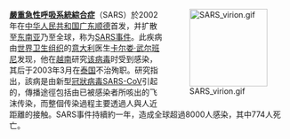 <div style="float:right;margin-left:0.5em;">
[[File:SARS_virion.gif|140px]]
</div>

'''[[嚴重急性呼吸系統綜合症|嚴重急性呼吸系統綜合症]]'''（SARS）於2002年在[[中华人民共和国|中华人民共和国]][[广东|广东]][[顺德区|顺德]]首发，并扩散至[[东南亚|东南亚]]乃至全球，称为[[SARS事件|SARS事件]]。此疾病由[[世界卫生组织|世界卫生组织]]的[[意大利|意大利]]医生[[卡尔娄·武尔班尼|卡尔娄·武尔班尼]]发现，他在[[越南|越南]]研究[[嚴重急性呼吸系統綜合症冠狀病毒|该病毒]]时受到感染，其后于2003年3月在[[泰国|泰国]]不治殉职。研究指出，該病是由新型[[冠狀病毒|冠狀病毒]][[SARS-CoV|SARS-CoV]]引起的，傳播途徑包括由已被感染者所咳出的飞沫传染，而整個传染過程主要透過人與人近距離的接触。SARS事件持續約一年，造成全球超過8000人感染，其中774人死亡。
